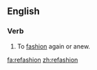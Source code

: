 ==English==

===Verb===
{{en-verb|refashion|ing}}

# To [[fashion]] again or anew.

[[fa:refashion]]
[[zh:refashion]]